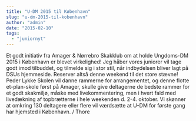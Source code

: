 ```yaml
---
title: "U-DM 2015 til København"
slug: "u-dm-2015-til-kobenhavn"
author: "admin"
date: "2015-02-10"
tags: 
  - "juniornyt"
---
```


Et godt initiativ fra Amager & Nørrebro Skakklub om at holde Ungdoms-DM 2015 i København er blevet virkelighed! Jeg håber vores juniorer vil tage godt imod tilbuddet, og tilmelde sig i stor stil, når indbydelsen bliver lagt på DSUs hjemmeside. Reserver altså denne weekend til det store stævne! Peder Lykke Skolen vil danne rammerne for arrangementet, og denne flotte et-plan-skole først på Amager, skulle give deltagerne de bedste rammer for et godt skakmiljø, måske med livekommentering, men i hvert fald med livedækning af topbrætterne i hele weekenden d. 2-4. oktober. Vi skønner at omkring 130 deltagere eller flere vil værdsætte at U-DM for første gang har hjemsted i København. / Thore

